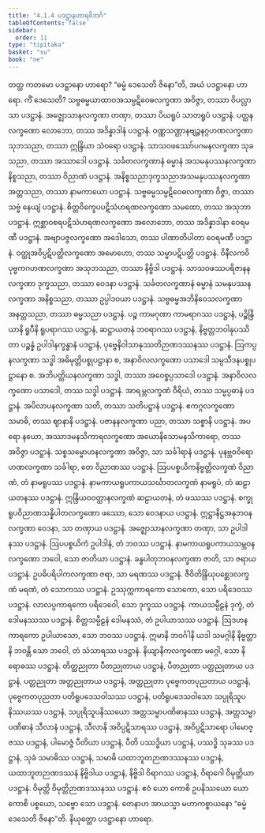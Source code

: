 ```yaml
---
title: "4.1.4 ပဒဋ္ဌာနဟာရဝိဘင်္ဂ"
tableOfContents: false
sidebar:
  order: 11
type: "tipitaka"
basket: "su"
book: "ne"
---
```



<DynamicBreadcrumb />

<Division number="22" book="ne">

<Paragraph number="175" book="ne">
တတ္ထ ကတမော ပဒဋ္ဌာနော ဟာရော? “ဓမ္မံ ဒေသေတိ ဇိနော”တိ, အယံ ပဒဋ္ဌာနော ဟာရော. ကိံ ဒေသေတိ? သဗ္ဗဓမ္မယာထာဝအသမ္ပဋိဝေဓလက္ခဏာ အဝိဇ္ဇာ, တဿာ ဝိပလ္လာသာ ပဒဋ္ဌာနံ. အဇ္ဈောသာနလက္ခဏာ တဏှာ, တဿာ ပိယရူပံ သာတရူပံ ပဒဋ္ဌာနံ. ပတ္ထနလက္ခဏော လောဘော, တဿ အဒိန္နာဒါနံ ပဒဋ္ဌာနံ. ဝဏ္ဏသဏ္ဌာနဗျဉ္ဇနဂ္ဂဟဏလက္ခဏာ သုဘသညာ, တဿာ ဣန္ဒြိယာ သံဝရော ပဒဋ္ဌာနံ. သာသဝဖဿော်ပဂမနလက္ခဏာ သုခသညာ, တဿာ အဿာဒေါ ပဒဋ္ဌာနံ. သင်္ခတလက္ခဏာနံ ဓမ္မာနံ အသမနုပဿနလက္ခဏာ နိစ္စသညာ, တဿာ ဝိညာဏံ ပဒဋ္ဌာနံ. အနိစ္စသညာဒုက္ခသညာအသမနုပဿနလက္ခဏာ အတ္တသညာ, တဿာ နာမကာယော ပဒဋ္ဌာနံ. သဗ္ဗဓမ္မသမ္ပဋိဝေဓလက္ခဏာ ဝိဇ္ဇာ, တဿာ သဗ္ဗံ နေယျံ ပဒဋ္ဌာနံ. စိတ္တဝိက္ခေပပဋိသံဟရဏလက္ခဏော သမထော, တဿ အသုဘာ ပဒဋ္ဌာနံ. ဣစ္ဆာဝစရပဋိသံဟရဏလက္ခဏော အလောဘော, တဿ အဒိန္နာဒါနာ ဝေရမဏီ ပဒဋ္ဌာနံ. အဗျာပဇ္ဇလက္ခဏော အဒေါသော, တဿ ပါဏာတိပါတာ ဝေရမဏီ ပဒဋ္ဌာနံ. ဝတ္ထုအဝိပ္ပဋိပတ္တိလက္ခဏော အမောဟော, တဿ သမ္မာပဋိပတ္တိ ပဒဋ္ဌာနံ. ဝိနီလကဝိပုဗ္ဗကဂဟဏလက္ခဏာ အသုဘသညာ, တဿာ နိဗ္ဗိဒါ ပဒဋ္ဌာနံ. သာသဝဖဿပရိဇာနနလက္ခဏာ ဒုက္ခသညာ, တဿာ ဝေဒနာ ပဒဋ္ဌာနံ. သင်္ခတလက္ခဏာနံ ဓမ္မာနံ သမနုပဿနလက္ခဏာ အနိစ္စသညာ, တဿာ ဥပ္ပါဒဝယာ ပဒဋ္ဌာနံ. သဗ္ဗဓမ္မအဘိနိဝေသလက္ခဏာ အနတ္တသညာ, တဿာ ဓမ္မသညာ ပဒဋ္ဌာနံ.
</Paragraph>

<Paragraph number="176" book="ne">
ပဉ္စ ကာမဂုဏာ ကာမရာဂဿ ပဒဋ္ဌာနံ, ပဉ္စိန္ဒြိယာနိ ရူပီနိ ရူပရာဂဿ ပဒဋ္ဌာနံ, ဆဋ္ဌာယတနံ ဘဝရာဂဿ ပဒဋ္ဌာနံ, နိဗ္ဗတ္တဘဝါနုပဿိတာ ပဉ္စန္နံ ဥပါဒါနက္ခန္ဓာနံ ပဒဋ္ဌာနံ, ပုဗ္ဗေနိဝါသာနုဿတိဉာဏဒဿနဿ ပဒဋ္ဌာနံ. ဩကပ္ပနလက္ခဏာ သဒ္ဓါ အဓိမုတ္တိပစ္စုပဋ္ဌာနာ စ, အနာဝိလလက္ခဏော ပသာဒေါ သမ္ပသီဒနပစ္စုပဋ္ဌာနော စ. အဘိပတ္ထိယနလက္ခဏာ သဒ္ဓါ, တဿာ အဝေစ္စပ္ပသာဒေါ ပဒဋ္ဌာနံ. အနာဝိလလက္ခဏော ပသာဒေါ, တဿ သဒ္ဓါ ပဒဋ္ဌာနံ. အာရမ္ဘလက္ခဏံ ဝီရိယံ, တဿ သမ္မပ္ပဓာနံ ပဒဋ္ဌာနံ. အပိလာပနလက္ခဏာ သတိ, တဿာ သတိပဋ္ဌာနံ ပဒဋ္ဌာနံ. ဧကဂ္ဂလက္ခဏော သမာဓိ, တဿ ဈာနာနိ ပဒဋ္ဌာနံ. ပဇာနနလက္ခဏာ ပညာ, တဿာ သစ္စာနိ ပဒဋ္ဌာနံ.
</Paragraph>

<Paragraph number="177" book="ne">
အပရော နယော, အဿာဒမနသိကာရလက္ခဏော အယောနိသောမနသိကာရော, တဿ အဝိဇ္ဇာ ပဒဋ္ဌာနံ. သစ္စသမ္မောဟနလက္ခဏာ အဝိဇ္ဇာ, သာ သင်္ခါရာနံ ပဒဋ္ဌာနံ. ပုနဗ္ဘဝဝိရောဟဏလက္ခဏာ သင်္ခါရာ, တေ ဝိညာဏဿ ပဒဋ္ဌာနံ. ဩပပစ္စယိကနိဗ္ဗတ္တိလက္ခဏံ ဝိညာဏံ, တံ နာမရူပဿ ပဒဋ္ဌာနံ. နာမကာယရူပကာယသင်္ဃာတလက္ခဏံ နာမရူပံ, တံ ဆဠာယတနဿ ပဒဋ္ဌာနံ. ဣန္ဒြိယဝဝတ္ထာနလက္ခဏံ ဆဠာယတနံ, တံ ဖဿဿ ပဒဋ္ဌာနံ. စက္ခုရူပဝိညာဏသန္နိပါတလက္ခဏော ဖဿော, သော ဝေဒနာယ ပဒဋ္ဌာနံ. ဣဋ္ဌာနိဋ္ဌအနုဘဝနလက္ခဏာ ဝေဒနာ, သာ တဏှာယ ပဒဋ္ဌာနံ. အဇ္ဈောသာနလက္ခဏာ တဏှာ, သာ ဥပါဒါနဿ ပဒဋ္ဌာနံ. ဩပပစ္စယိကံ ဥပါဒါနံ, တံ ဘဝဿ ပဒဋ္ဌာနံ. နာမကာယရူပကာယသမ္ဘဝနလက္ခဏော ဘဝေါ, သော ဇာတိယာ ပဒဋ္ဌာနံ. ခန္ဓပါတုဘဝနလက္ခဏာ ဇာတိ, သာ ဇရာယ ပဒဋ္ဌာနံ. ဥပဓိပရိပါကလက္ခဏာ ဇရာ, သာ မရဏဿ ပဒဋ္ဌာနံ. ဇီဝိတိန္ဒြိယုပစ္ဆေဒလက္ခဏံ မရဏံ, တံ သောကဿ ပဒဋ္ဌာနံ. ဥဿုက္ကကာရကော သောကော, သော ပရိဒေဝဿ ပဒဋ္ဌာနံ. လာလပ္ပကာရကော ပရိဒေဝေါ, သော ဒုက္ခဿ ပဒဋ္ဌာနံ. ကာယသမ္ပီဠနံ ဒုက္ခံ, တံ ဒေါမနဿဿ ပဒဋ္ဌာနံ. စိတ္တသမ္ပီဠနံ ဒေါမနဿံ, တံ ဥပါယာသဿ ပဒဋ္ဌာနံ. ဩဒဟနကာရကော ဥပါယာသော, သော ဘဝဿ ပဒဋ္ဌာနံ. ဣမာနိ ဘဝင်္ဂါနိ ယဒါ သမဂ္ဂါနိ နိဗ္ဗတ္တာနိ ဘဝန္တိ သော ဘဝေါ, တံ သံသာရဿ ပဒဋ္ဌာနံ. နိယျာနိကလက္ခဏော မဂ္ဂေါ, သော နိရောဓဿ ပဒဋ္ဌာနံ.
</Paragraph>

<Paragraph number="178" book="ne">
တိတ္ထညုတာ ပီတညုတာယ ပဒဋ္ဌာနံ, ပီတညုတာ ပတ္တညုတာယ ပဒဋ္ဌာနံ, ပတ္တညုတာ အတ္တညုတာယ ပဒဋ္ဌာနံ, အတ္တညုတာ ပုဗ္ဗေကတပုညတာယ ပဒဋ္ဌာနံ, ပုဗ္ဗေကတပုညတာ ပတိရူပဒေသဝါသဿ ပဒဋ္ဌာနံ, ပတိရူပဒေသဝါသော သပ္ပုရိသူပနိဿယဿ ပဒဋ္ဌာနံ, သပ္ပုရိသူပနိဿယော အတ္တသမ္မာပဏိဓာနဿ ပဒဋ္ဌာနံ, အတ္တသမ္မာပဏိဓာနံ သီလာနံ ပဒဋ္ဌာနံ, သီလာနိ အဝိပ္ပဋိသာရဿ ပဒဋ္ဌာနံ, အဝိပ္ပဋိသာရော ပါမောဇ္ဇဿ ပဒဋ္ဌာနံ, ပါမောဇ္ဇံ ပီတိယာ ပဒဋ္ဌာနံ, ပီတိ ပဿဒ္ဓိယာ ပဒဋ္ဌာနံ, ပဿဒ္ဓိ သုခဿ ပဒဋ္ဌာနံ, သုခံ သမာဓိဿ ပဒဋ္ဌာနံ, သမာဓိ ယထာဘူတဉာဏဒဿနဿ ပဒဋ္ဌာနံ, ယထာဘူတဉာဏဒဿနံ နိဗ္ဗိဒါယ ပဒဋ္ဌာနံ, နိဗ္ဗိဒါ ဝိရာဂဿ ပဒဋ္ဌာနံ, ဝိရာဂေါ ဝိမုတ္တိယာ ပဒဋ္ဌာနံ. ဝိမုတ္တိ ဝိမုတ္တိဉာဏဒဿနဿ ပဒဋ္ဌာနံ. ဧဝံ ယော ကောစိ ဥပနိဿယော ယော ကောစိ ပစ္စယော, သဗ္ဗော သော ပဒဋ္ဌာနံ. တေနာဟ အာယသ္မာ မဟာကစ္စာယနော “ဓမ္မံ ဒေသေတိ ဇိနော”တိ.

</Paragraph>
</Division>

<Paragraph number="179" type="center" book="ne">
နိယုတ္တော ပဒဋ္ဌာနော ဟာရော.
</Paragraph>